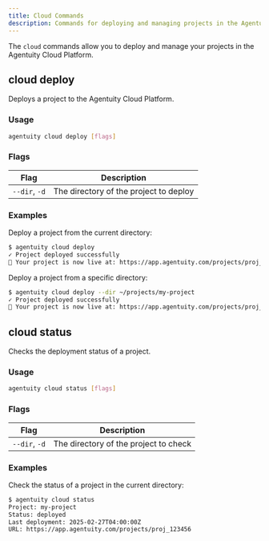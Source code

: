 ```yaml
---
title: Cloud Commands
description: Commands for deploying and managing projects in the Agentuity Cloud Platform
---
```


The `cloud` commands allow you to deploy and manage your projects in the Agentuity Cloud Platform.

## cloud deploy

Deploys a project to the Agentuity Cloud Platform.

### Usage

```bash
agentuity cloud deploy [flags]
```

### Flags

| Flag | Description |
| ---- | ----------- |
| `--dir`, `-d` | The directory of the project to deploy |

### Examples

Deploy a project from the current directory:
```bash
$ agentuity cloud deploy
✓ Project deployed successfully
🚀 Your project is now live at: https://app.agentuity.com/projects/proj_123456
```

Deploy a project from a specific directory:
```bash
$ agentuity cloud deploy --dir ~/projects/my-project
✓ Project deployed successfully
🚀 Your project is now live at: https://app.agentuity.com/projects/proj_123456
```

## cloud status

Checks the deployment status of a project.

### Usage

```bash
agentuity cloud status [flags]
```

### Flags

| Flag | Description |
| ---- | ----------- |
| `--dir`, `-d` | The directory of the project to check |

### Examples

Check the status of a project in the current directory:
```bash
$ agentuity cloud status
Project: my-project
Status: deployed
Last deployment: 2025-02-27T04:00:00Z
URL: https://app.agentuity.com/projects/proj_123456
```
